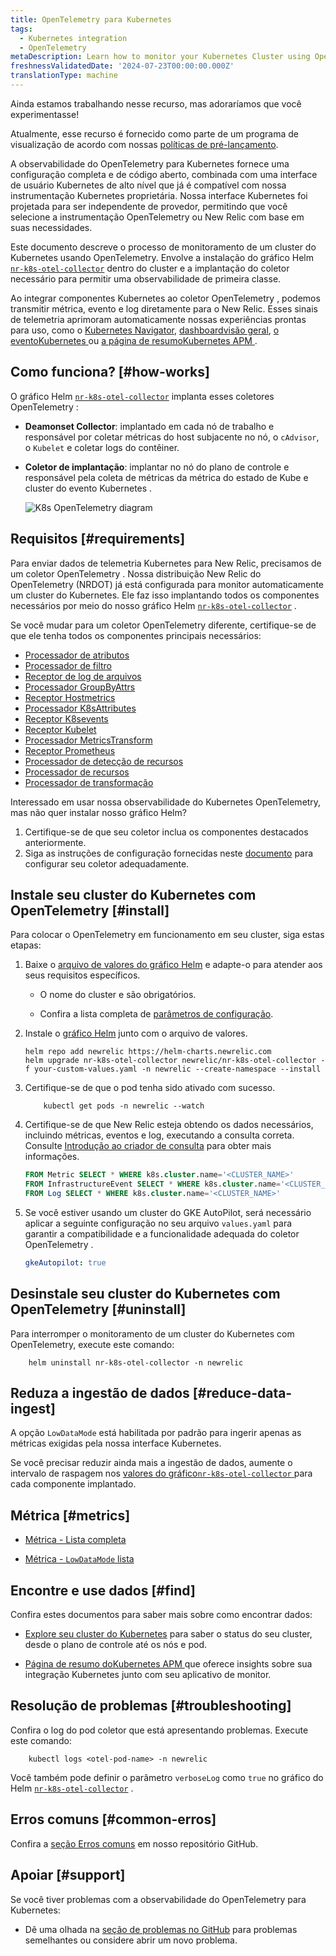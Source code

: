 ```yaml
---
title: OpenTelemetry para Kubernetes
tags:
  - Kubernetes integration
  - OpenTelemetry
metaDescription: Learn how to monitor your Kubernetes Cluster using OpenTelemetry
freshnessValidatedDate: '2024-07-23T00:00:00.000Z'
translationType: machine
---
```


<Callout title="visualização">
  Ainda estamos trabalhando nesse recurso, mas adoraríamos que você experimentasse!

  Atualmente, esse recurso é fornecido como parte de um programa de visualização de acordo com nossas [políticas de pré-lançamento](/docs/licenses/license-information/referenced-policies/new-relic-pre-release-policy).
</Callout>

A observabilidade do OpenTelemetry para Kubernetes fornece uma configuração completa e de código aberto, combinada com uma interface de usuário Kubernetes de alto nível que já é compatível com nossa instrumentação Kubernetes proprietária. Nossa interface Kubernetes foi projetada para ser independente de provedor, permitindo que você selecione a instrumentação OpenTelemetry ou New Relic com base em suas necessidades.

Este documento descreve o processo de monitoramento de um cluster do Kubernetes usando OpenTelemetry. Envolve a instalação do gráfico Helm [`nr-k8s-otel-collector`](https://github.com/newrelic/helm-charts/tree/master/charts/nr-k8s-otel-collector) dentro do cluster e a implantação do coletor necessário para permitir uma observabilidade de primeira classe.

Ao integrar componentes Kubernetes ao coletor OpenTelemetry , podemos transmitir métrica, evento e log diretamente para o New Relic. Esses sinais de telemetria aprimoram automaticamente nossas experiências prontas para uso, como o [Kubernetes Navigator](/docs/kubernetes-pixie/kubernetes-integration/understand-use-data/kubernetes-cluster-explorer/#navigator-preview), [dashboardvisão geral](/docs/kubernetes-pixie/kubernetes-integration/understand-use-data/kubernetes-cluster-explorer/#cluster-overview-dashboard), [o eventoKubernetes ](/docs/kubernetes-pixie/kubernetes-integration/understand-use-data/kubernetes-cluster-explorer/#browse-your-kubernetes-events)ou [a página de resumoKubernetes APM ](/docs/apm/apm-ui-pages/monitoring/kubernetes-summary-page/).

## Como funciona? [#how-works]

O gráfico Helm [`nr-k8s-otel-collector`](https://github.com/newrelic/helm-charts/tree/master/charts/nr-k8s-otel-collector) implanta esses coletores OpenTelemetry :

* **Deamonset Collector**: implantado em cada nó de trabalho e responsável por coletar métricas do host subjacente no nó, o `cAdvisor`, o `Kubelet` e coletar logs do contêiner.

* **Coletor de implantação**: implantar no nó do plano de controle e responsável pela coleta de métricas da métrica do estado de Kube e cluster do evento Kubernetes .

  <img title="K8s OpenTelemetry diagram" alt="K8s OpenTelemetry diagram" src="/images/infrastructure_diagram_k8s-otel-stack.webp" />

## Requisitos [#requirements]

Para enviar dados de telemetria Kubernetes para New Relic, precisamos de um coletor OpenTelemetry . Nossa distribuição New Relic do OpenTelemetry (NRDOT) já está configurada para monitor automaticamente um cluster do Kubernetes. Ele faz isso implantando todos os componentes necessários por meio do nosso gráfico Helm [`nr-k8s-otel-collector`](https://github.com/newrelic/helm-charts/tree/master/charts/nr-k8s-otel-collector) .

Se você mudar para um coletor OpenTelemetry diferente, certifique-se de que ele tenha todos os componentes principais necessários:

* [Processador de atributos](https://github.com/open-telemetry/opentelemetry-collector-contrib/tree/main/processor/attributesprocessor)
* [Processador de filtro](https://github.com/open-telemetry/opentelemetry-collector-contrib/tree/main/processor/filterprocessor)
* [Receptor de log de arquivos](https://github.com/open-telemetry/opentelemetry-collector-contrib/tree/main/receiver/filelogreceiver)
* [Processador GroupByAttrs](https://github.com/open-telemetry/opentelemetry-collector-contrib/tree/main/processor/groupbyattrsprocessor)
* [Receptor Hostmetrics](https://github.com/open-telemetry/opentelemetry-collector-contrib/tree/main/receiver/hostmetricsreceiver)
* [Processador K8sAttributes](https://github.com/open-telemetry/opentelemetry-collector-contrib/tree/main/processor/k8sattributesprocessor)
* [Receptor K8sevents](https://github.com/open-telemetry/opentelemetry-collector-contrib/tree/main/receiver/k8seventsreceiver)
* [Receptor Kubelet](https://github.com/open-telemetry/opentelemetry-collector-contrib/tree/main/receiver/kubeletstatsreceiver)
* [Processador MetricsTransform](https://github.com/open-telemetry/opentelemetry-collector-contrib/tree/main/processor/metricstransformprocessor)
* [Receptor Prometheus](https://github.com/open-telemetry/opentelemetry-collector-contrib/tree/main/receiver/prometheusreceiver)
* [Processador de detecção de recursos](https://github.com/open-telemetry/opentelemetry-collector-contrib/tree/main/processor/resourcedetectionprocessor)
* [Processador de recursos](https://github.com/open-telemetry/opentelemetry-collector-contrib/tree/main/processor/resourceprocessor)
* [Processador de transformação](https://github.com/open-telemetry/opentelemetry-collector-contrib/tree/main/processor/transformprocessor)

<Callout variant="tip">
  Interessado em usar nossa observabilidade do Kubernetes OpenTelemetry, mas não quer instalar nosso gráfico Helm?

  1. Certifique-se de que seu coletor inclua os componentes destacados anteriormente.
  2. Siga as instruções de configuração fornecidas neste [documento](https://github.com/newrelic/helm-charts/blob/master/charts/nr-k8s-otel-collector/collector.md) para configurar seu coletor adequadamente.
</Callout>

## Instale seu cluster do Kubernetes com OpenTelemetry [#install]

Para colocar o OpenTelemetry em funcionamento em seu cluster, siga estas etapas:

1. Baixe o [arquivo de valores do gráfico Helm](https://github.com/newrelic/helm-charts/tree/master/charts/nr-k8s-otel-collector/values.yaml#L20-L24) e adapte-o para atender aos seus requisitos específicos.

   * O nome do cluster e <InlinePopover type="licenseKey" />são obrigatórios.

   * Confira a lista completa de [parâmetros de configuração](https://github.com/newrelic/helm-charts/tree/master/charts/nr-k8s-otel-collector#values).

2. Instale o [gráfico Helm](https://github.com/newrelic/helm-charts/tree/master/charts/nr-k8s-otel-collector) junto com o arquivo de valores.

   ```shell
   helm repo add newrelic https://helm-charts.newrelic.com
   helm upgrade nr-k8s-otel-collector newrelic/nr-k8s-otel-collector -f your-custom-values.yaml -n newrelic --create-namespace --install
   ```

3. Certifique-se de que o pod tenha sido ativado com sucesso.

   ```shell
       kubectl get pods -n newrelic --watch
   ```

4. Certifique-se de que New Relic esteja obtendo os dados necessários, incluindo métricas, eventos e log, executando a consulta correta. Consulte [Introdução ao criador de consulta](/docs/query-your-data/explore-query-data/query-builder/introduction-query-builder/) para obter mais informações.

   ```sql
   FROM Metric SELECT * WHERE k8s.cluster.name='<CLUSTER_NAME>'
   FROM InfrastructureEvent SELECT * WHERE k8s.cluster.name='<CLUSTER_NAME>'
   FROM Log SELECT * WHERE k8s.cluster.name='<CLUSTER_NAME>'
   ```

5. Se você estiver usando um cluster do GKE AutoPilot, será necessário aplicar a seguinte configuração no seu arquivo `values.yaml` para garantir a compatibilidade e a funcionalidade adequada do coletor OpenTelemetry .

   ```yaml
   gkeAutopilot: true
   ```

## Desinstale seu cluster do Kubernetes com OpenTelemetry [#uninstall]

Para interromper o monitoramento de um cluster do Kubernetes com OpenTelemetry, execute este comando:

```shell
    helm uninstall nr-k8s-otel-collector -n newrelic
```

## Reduza a ingestão de dados [#reduce-data-ingest]

A opção `LowDataMode` está habilitada por padrão para ingerir apenas as métricas exigidas pela nossa interface Kubernetes.

Se você precisar reduzir ainda mais a ingestão de dados, aumente o intervalo de raspagem nos [valores do gráfico`nr-k8s-otel-collector` ](https://github.com/newrelic/helm-charts/tree/master/charts/nr-k8s-otel-collector#values)para cada componente implantado.

## Métrica [#metrics]

* [Métrica - Lista completa](https://github.com/newrelic/helm-charts/tree/master/charts/nr-k8s-otel-collector/docs/metrics-full.md)

* [Métrica - `LowDataMode` lista](https://github.com/newrelic/helm-charts/tree/master/charts/nr-k8s-otel-collector/docs/metrics-lowDataMode.md)

## Encontre e use dados [#find]

Confira estes documentos para saber mais sobre como encontrar dados:

* [Explore seu cluster do Kubernetes](/docs/kubernetes-pixie/kubernetes-integration/understand-use-data/kubernetes-cluster-explorer/) para saber o status do seu cluster, desde o plano de controle até os nós e pod.

* [Página de resumo doKubernetes APM ](/docs/apm/apm-ui-pages/monitoring/kubernetes-summary-page/)que oferece insights sobre sua integração Kubernetes junto com seu aplicativo de monitor.

## Resolução de problemas [#troubleshooting]

Confira o log do pod coletor que está apresentando problemas. Execute este comando:

```shell
    kubectl logs <otel-pod-name> -n newrelic
```

Você também pode definir o parâmetro `verboseLog` como `true` no gráfico do Helm [`nr-k8s-otel-collector`](https://github.com/newrelic/helm-charts/tree/master/charts/nr-k8s-otel-collector#values) .

## Erros comuns [#common-erros]

Confira a [seção Erros comuns](https://github.com/newrelic/helm-charts/tree/master/charts/nr-k8s-otel-collector#common-errors) em nosso repositório GitHub.

## Apoiar [#support]

Se você tiver problemas com a observabilidade do OpenTelemetry para Kubernetes:

* Dê uma olhada na [seção de problemas no GitHub](https://github.com/newrelic/helm-charts/issues) para problemas semelhantes ou considere abrir um novo problema.